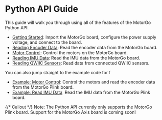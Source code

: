 
# Python API Guide

This guide will walk you through using all of the features of the MotorGo Python API.

- [Getting Started](/python_api_reference/getting_started): Import the MotorGo board, configure the power supply voltage, and connect to the board.
- [Reading Encoder Data](/python_api_reference/encoder): Read the encoder data from the MotorGo board.
- [Motor Control](/python_api_reference/motor_control): Control the motors on the MotorGo board.
- [Reading IMU Data](/python_api_reference/imu): Read the IMU data from the MotorGo board.
- [Reading QWIIC Sensors](/python_api_reference/battery): Read data from connected QWIIC sensors.

You can also jump straight to the example code for f

- [Example: Motor Control](/python_api_reference/example_motor): Control the motors and read the encoder data from the MotorGo Plink board.
- [Example: Read IMU Data](/python_api_reference/example_imu): Read the IMU data from the MotorGo Plink board.

{/* Callout */}
<Callout type="Warning" emoji="⚠️">
    Note: The Python API currently only supports the MotorGo Plink board. Support for the MotorGo Axis board is coming soon!
</Callout>